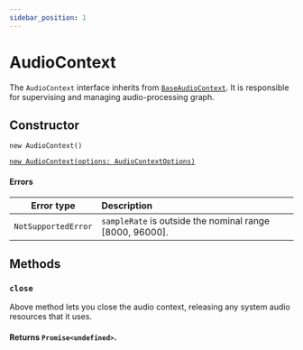 ```yaml
---
sidebar_position: 1
---
```


# AudioContext

The `AudioContext` interface inherits from [`BaseAudioContext`](/core/base-audio-context).
It is responsible for supervising and managing audio-processing graph.

## Constructor

`new AudioContext()`

[`new AudioContext(options: AudioContextOptions)`](/types/audio-context-options)

#### Errors

| Error type | Description |
| :---: | :---- |
| `NotSupportedError` | `sampleRate` is outside the nominal range [8000, 96000]. |

## Methods

### `close`

Above method lets you close the audio context, releasing any system audio resources that it uses.

#### Returns `Promise<undefined>`.
